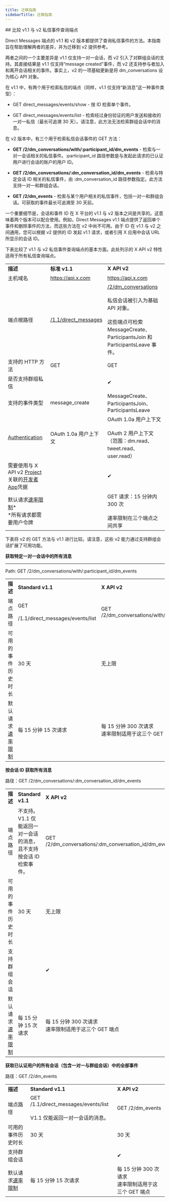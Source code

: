 ```yaml
---
title: 迁移指南
sidebarTitle: 迁移指南
---
```



<div id="comparing-v11-and-v2-direct-message-event-lookup-endpoints">
  ## 比较 v1.1 与 v2 私信事件查询端点
</div>

Direct Messages 端点的 v1.1 和 v2 版本都提供了查询私信事件的方法。本指南旨在帮助理解两者的差异，并为迁移到 v2 提供参考。

两者之间的一个主要差异是 v1.1 仅支持一对一会话，而 v2 引入了对群组会话的支持。其直接结果是 v1.1 仅支持“message created”事件，而 v2 还支持参与者加入和离开会话相关的事件。事实上，v2 的一项基础更新是将 dm\_conversations 设为核心 API 对象。

在 v1.1 中，有两个用于检索私信的端点（同样，v1.1 仅支持“新消息”这一种事件类型）：

- GET direct\_messages/events/show - 按 ID 检索单个事件。

- GET direct\_messages/events/list - 检索经过身份验证的用户发送和接收的一对一私信（最长可追溯 30 天）。请注意，此方法无法检索群组会话中的消息。

在 v2 版本中，有三个用于检索私信会话事件的 GET 方法：

- **GET /2/dm\_conversations/with/:participant\_id/dm\_events** - 检索与一对一会话相关的私信事件。:participant\_id 路径参数是与发起此请求的已认证用户进行会话的账户的用户 ID。

- **GET /2/dm\_conversations/:dm\_conversation\_id/dm\_events** - 检索与特定会话 ID 相关的私信事件，由 :dm\_conversation\_id 路径参数指定。此方法支持一对一和群组会话。

- **GET /2/dm\_events** - 检索与某个用户相关的私信事件，包括一对一和群组会话。可获取的事件最长可追溯至 30 天前。

一个重要细节是，会话和事件 ID 在 X 平台的 v1.1 与 v2 版本之间是共享的。这意味着两个版本可以配合使用。例如，Direct Messages v1.1 端点提供了返回单个事件和删除事件的方法，而这些方法在 v2 中尚不可用。由于 ID 在 v1.1 与 v2 之间通用，您可以根据 v2 提供的 ID 发起 v1.1 请求，或者引用 X 应用中会话 URL 所显示的会话 ID。

下表比较了 v1.1 与 v2 私信事件查询端点的基本方面。此处列示的 X API v2 特性适用于所有私信查询端点。

|     |     |     |
| :--- | :--- | :--- |
| **描述** | **标准 v1.1** | **X API v2** |
| 主机域名 | https://api.x.com | https://api.x.com |
| 端点根路径 | [/1.1/direct\_messages](https://api.x.com/1.1/direct_messages) | [/2/dm\_conversations](https://api.x.com/2/users/:id/dm_conversations)<br /><br />私信会话被引入为基础 API 对象。  <br /><br />这些端点可检索 MessageCreate、ParticipantsJoin 和 ParticipantsLeave 事件。 |
| 支持的 HTTP 方法 | GET | GET |
| 是否支持群组私信 |     | ✔   |
| 支持的事件类型 | message\_create | MessageCreate、ParticipantsJoin、ParticipantsLeave |
| [Authentication](/zh/resources/fundamentals/authentication) | OAuth 1.0a 用户上下文 | OAuth 1.0a 用户上下文<br /><br />OAuth 2 用户上下文（范围：dm.read、tweet.read、user.read） |
| 需要使用与 X API v2 [Project](/zh/resources/fundamentals/projects) 关联的[开发者 App](/zh/resources/fundamentals/authentication)凭据 |     | ✔   |
| 默认请求[速率限制](/zh/x-api/fundamentals/rate-limits)\*  <br />\*所有请求都需要用户令牌 |     | GET 请求：15 分钟内 300 次<br /><br />速率限制在三个端点之间共享 |

下表将 v2 的 GET 方法与 v1.1 进行比较。请注意，这些 v2 能力通过支持群组会话扩展了可用功能。

**获取特定一对一会话中的所有消息**

---

Path: GET /2/dm\_conversations/with/:participant\_id/dm\_events

|     |     |     |
| :--- | :--- | :--- |
| **描述** | **Standard v1.1** | **X API v2** |
| 端点路径 | GET <br /><br />/1.1/direct\_messages/events/list | GET /2/dm\_conversations/with/:participant\_id/dm\_events |
| 可用的事件历史时长 | 30 天 | 无上限 |
| 默认请求[速率限制](/zh/x-api/fundamentals/rate-limits) | 每 15 分钟 15 次请求 | 每 15 分钟 300 次请求  <br />速率限制适用于这三个 GET 端点 |

**按会话 ID 获取所有消息**

路径：GET /2/dm\_conversations/:dm\_conversation\_id/dm\_events

|     |     |     |
| :--- | :--- | :--- |
| **描述** | **Standard v1.1** | **X API v2** |
| 端点路径 | 不支持。V1.1 仅能返回一对一会话的消息，且不支持按会话 ID 检索事件。 | GET /2/dm\_conversations/:dm\_conversation\_id/dm\_events |
| 可用的事件历史时长 | 30 天 | 无上限 |
| 支持群组会话 |     | ✔   |
| 默认请求[速率限制](/zh/x-api/fundamentals/rate-limits) | 每 15 分钟 15 次请求 | 每 15 分钟 300 次请求  <br />速率限制适用于这三个 GET 端点 |

**获取已认证用户的所有会话（包含一对一与群组会话）中的全部事件**

路径：GET /2/dm\_events

|     |     |     |
| :--- | :--- | :--- |
| **描述** | **Standard v1.1** | **X API v2** |
| 端点路径 | GET /1.1/direct\_messages/events/list  <br />  <br />V1.1 仅能返回一对一会话的消息。 | GET /2/dm\_events |
| 可用的事件历史时长 | 30 天 | 30 天 |
| 支持群组会话 |     | ✔   |
| 默认请求[速率限制](/zh/x-api/fundamentals/rate-limits) | 每 15 分钟 15 次请求 | 每 15 分钟 300 次请求  <br />速率限制适用于这三个 GET 端点 |
